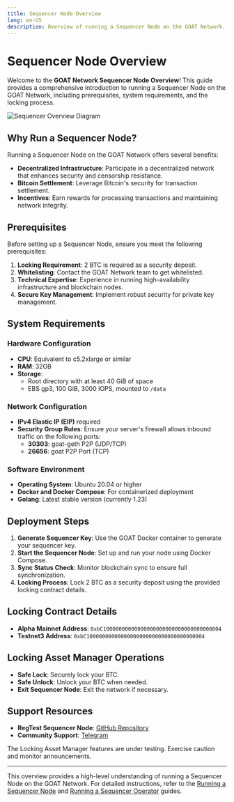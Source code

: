 ```yaml
---
title: Sequencer Node Overview
lang: en-US
description: Overview of running a Sequencer Node on the GOAT Network.
---
```



# Sequencer Node Overview

Welcome to the **GOAT Network Sequencer Node Overview**! This guide provides a comprehensive introduction to running a Sequencer Node on the GOAT Network, including prerequisites, system requirements, and the locking process.

<img src="/img/diagrams/sequencer_overview.png" alt="Sequencer Overview Diagram"/>

## Why Run a Sequencer Node?

Running a Sequencer Node on the GOAT Network offers several benefits:

- **Decentralized Infrastructure**: Participate in a decentralized network that enhances security and censorship resistance.
- **Bitcoin Settlement**: Leverage Bitcoin's security for transaction settlement.
- **Incentives**: Earn rewards for processing transactions and maintaining network integrity.

## Prerequisites

Before setting up a Sequencer Node, ensure you meet the following prerequisites:

1. **Locking Requirement**: 2 BTC is required as a security deposit.
2. **Whitelisting**: Contact the GOAT Network team to get whitelisted.
3. **Technical Expertise**: Experience in running high-availability infrastructure and blockchain nodes.
4. **Secure Key Management**: Implement robust security for private key management.

## System Requirements

### Hardware Configuration

- **CPU**: Equivalent to c5.2xlarge or similar
- **RAM**: 32GB
- **Storage**: 
  - Root directory with at least 40 GiB of space
  - EBS gp3, 100 GiB, 3000 IOPS, mounted to `/data`

### Network Configuration

- **IPv4 Elastic IP (EIP)** required
- **Security Group Rules**: Ensure your server's firewall allows inbound traffic on the following ports:
  - **30303**: goat-geth P2P (UDP/TCP)
  - **26656**: goat P2P Port (TCP)

### Software Environment

- **Operating System**: Ubuntu 20.04 or higher
- **Docker and Docker Compose**: For containerized deployment
- **Golang**: Latest stable version (currently 1.23)

## Deployment Steps

1. **Generate Sequencer Key**: Use the GOAT Docker container to generate your sequencer key.
2. **Start the Sequencer Node**: Set up and run your node using Docker Compose.
3. **Sync Status Check**: Monitor blockchain sync to ensure full synchronization.
4. **Locking Process**: Lock 2 BTC as a security deposit using the provided locking contract details.

## Locking Contract Details

- **Alpha Mainnet Address**: `0xbC10000000000000000000000000000000000004`
- **Testnet3 Address**: `0xbC10000000000000000000000000000000000004`

## Locking Asset Manager Operations

- **Safe Lock**: Securely lock your BTC.
- **Safe Unlock**: Unlock your BTC when needed.
- **Exit Sequencer Node**: Exit the network if necessary.

## Support Resources

- **RegTest Sequencer Node**: [GitHub Repository](https://github.com/GOATNetwork/goat-regtest)
- **Community Support**: [Telegram](https://t.me/+He2b1t9Bh2ZiMzZh)

<Callout type="warning">
  The Locking Asset Manager features are under testing. Exercise caution and monitor announcements.
</Callout>

---

This overview provides a high-level understanding of running a Sequencer Node on the GOAT Network. For detailed instructions, refer to the [Running a Sequencer Node](/builders/sequencers/validator) and [Running a Sequencer Operator](/builders/sequencers/running) guides.